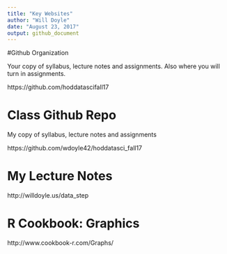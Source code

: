 ```yaml
---
title: "Key Websites"
author: "Will Doyle"
date: "August 23, 2017"
output: github_document
---
```


#Github Organization

Your copy of syllabus, lecture notes and assignments. Also where you will turn in assignments. 

https://github.com/hoddatascifall17


# Class Github Repo
My copy of syllabus, lecture notes and assignments

https://github.com/wdoyle42/hoddatasci_fall17

# My Lecture Notes

http://willdoyle.us/data_step

# R Cookbook: Graphics

http://www.cookbook-r.com/Graphs/
